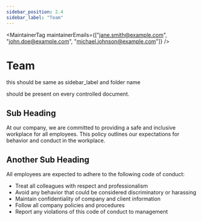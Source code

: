 ```yaml
---
sidebar_position: 2.4
sidebar_label: "Team"
---
```



<MaintainerTag maintainerEmails={["jane.smith@example.com", "john.doe@example.com", "michael.johnson@example.com"]} />

# Team
this should be same as sidebar_label and folder name

<GlobeComponent />

<ControlledDocBanner />

should be present on every controlled document.

## Sub Heading

At our company, we are committed to providing a safe and inclusive workplace for all employees. This policy outlines our expectations for behavior and conduct in the workplace.

## Another Sub Heading

All employees are expected to adhere to the following code of conduct:

- Treat all colleagues with respect and professionalism
- Avoid any behavior that could be considered discriminatory or harassing
- Maintain confidentiality of company and client information
- Follow all company policies and procedures
- Report any violations of this code of conduct to management

